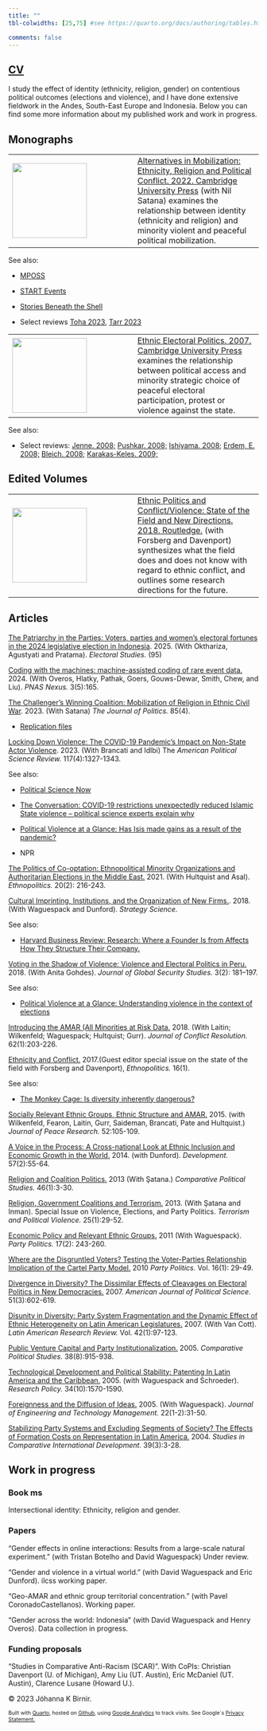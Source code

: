 ```yaml
---
title: ""
tbl-colwidths: [25,75] #see https://quarto.org/docs/authoring/tables.html specifying table column widths

comments: false
---
```


<!-- Google tag (gtag.js) -->

```{=html}
<script async src="https://www.googletagmanager.com/gtag/js?id=G-LPJSR1NJ6X"></script>
```

```{=html}
<script>
  window.dataLayer = window.dataLayer || [];
  function gtag(){dataLayer.push(arguments);}
  gtag('js', new Date());

  gtag('config', 'G-LPJSR1NJ6X');
</script>
```

## [CV](files/Birnir_CV.pdf)

I study the effect of identity (ethnicity, religion, gender) on contentious political outcomes (elections and violence), and I have done extensive fieldwork in the Andes, South-East Europe and Indonesia. Below you can find some more information about my published work and work in progress.

## Monographs

|  |  |
|----|----|
| ![](images/Alternatives.png){width="150"} | [Alternatives in Mobilization: Ethnicity, Religion and Political Conflict. 2022. Cambridge University Press](https://www.amazon.com/Alternatives-Mobilization-Ethnicity-Religion-Political-ebook/dp/B09YM2XZFT/ref=sr_1_3?crid=3BVVYV26GAIY4&keywords=Birnir+Johanna&qid=1677881510&sprefix=birnir+johanna%2Caps%2C144&sr=8-3) (with Nil Satana) examines the relationship between identity (ethnicity and religion) and minority violent and peaceful political mobilization. |

See also:

-   [MPOSS](https://www.youtube.com/watch?v=NkdOgErxyOk)

-   [START Events](https://www.start.umd.edu/alternatives-mobilization-ethnicity-religion-and-political-conflict)

-   [Stories Beneath the Shell](https://umdsbs.wordpress.com/2022/12/06/johanna-birnir-discusses-her-book-alternatives-in-mobilization-ethnicity-religion-and-political-conflict/)

-   Select reviews [Toha 2023](https://www.cambridge.org/core/journals/perspectives-on-politics/article/abs/alternatives-in-mobilization-ethnicity-religion-and-political-conflict-by-johanna-kristin-birnir-and-nil-seda-satana-new-york-cambridge-university-press-2022-200p-9999-cloth/D69A246C4DC50077B0D3773D4E9A875F), [Tarr 2023](https://academic.oup.com/psq/article/138/3/448/7218942)

| 

|  |  |
|----|----|
| ![](images/EEPolitics.png){width="150"} | [Ethnic Electoral Politics. 2007. Cambridge University Press](https://www.amazon.com/Ethnicity-Electoral-Politics-J%C3%B3hanna-Krist%C3%ADn-ebook/dp/B0014D3T5U/ref=sr_1_1?crid=3BVVYV26GAIY4&keywords=Birnir+Johanna&qid=1677881738&sprefix=birnir+johanna%2Caps%2C144&sr=8-1) examines the relationship between political access and minority strategic choice of peaceful electoral participation, protest or violence against the state. |

See also:

-   Select reviews: [Jenne. 2008;](https://www.cambridge.org/core/journals/slavic-review/article/ethnicity-and-electoral-politics-by-johanna-kristin-birnir-cambridge-eng-cambridge-university-press-2007-xv-279-pp-appendixes-notes-bibliography-index-figures-tables-maps-8500-hard-bound/DFBABA9036DAF455D54AA55626BD2EB0) [Pushkar. 2008;](https://www.cambridge.org/core/journals/canadian-journal-of-political-science-revue-canadienne-de-science-politique/article/ethnicity-and-electoral-politics-johanna-kristin-birnir-new-york-cambridge-university-press-2007-pp-xv-279/7BA4B91071480BE5712A09655C514585) [Ishiyama. 2008;](https://journals.sagepub.com/doi/pdf/10.1177/0010414007308533) [Erdem, E. 2008;](https://www.cambridge.org/core/journals/review-of-politics/article/ethnics-of-voting-johanna-kristin-birnir-ethnicity-and-electoral-politics-new-york-cambridge-university-press-2007-pp-xv-279-8500/1A088E6AF4930018AF145E8B34FEA797) [Bleich. 2008;](https://www.jstor.org/stable/20202961) [Karakas-Keles. 2009;](https://www.tandfonline.com/doi/abs/10.1080/13537110802715237?journalCode=fnep20)

## Edited Volumes

|  |  |
|----|----|
| ![](images/Forsbergetal.png){width="150"} | [Ethnic Politics and Conflict/Violence: State of the Field and New Directions. 2018. Routledge.](https://www.amazon.com/Ethnic-Politics-Conflict-Violence-Nationalities-ebook/dp/B07S4NP7KM/ref=sr_1_4?crid=3E0QFH81ODSON&keywords=Birnir+Johanna&qid=1678107768&sprefix=birnir+johanna%2Caps%2C63&sr=8-4) (with Forsberg and Davenport) synthesizes what the field does and does not know with regard to ethnic conflict, and outlines some research directions for the future. |

| 

## Articles

[The Patriarchy in the Parties: Voters, parties and women’s electoral fortunes in the 2024 legislative election in Indonesia](https://authors.elsevier.com/sd/article/S0261-3794(25)00044-7). 2025. (With Okthariza, Agustyati and Pratama). *Electoral Studies.* (95)

[Coding with the machines: machine-assisted coding of rare event data.](https://academic.oup.com/pnasnexus/article/3/5/pgae165/7659908) 2024. (With Overos, Hlatky, Pathak, Goers, Gouws-Dewar, Smith, Chew, and Liu). *PNAS Nexus.* 3(5):165.

[The Challenger's Winning Coalition: Mobilization of Religion in Ethnic Civil War](https://www.journals.uchicago.edu/doi/10.1086/723972). 2023. (With Satana) *The Journal of Politics.* 85(4).

-   [Replication files](https://github.com/jkbirnir/CWC_JOP)

[Locking Down Violence: The COVID-19 Pandemic's Impact on Non-State Actor Violence](https://www.cambridge.org/core/journals/american-political-science-review/article/locking-down-violence-the-covid19-pandemics-impact-on-nonstate-actor-violence/19073EF1BC0873E1D614A34F6BD1365C). 2023. (With Brancati and Idlbi) The *American Political Science Review.* 117(4):1327-1343.

See also:

-   [Political Science Now](https://politicalsciencenow.com/lockdowns-for-public-health-can-also-reduce-violence/)

-   [The Conversation: COVID-19 restrictions unexpectedly reduced Islamic State violence -- political science experts explain why](https://theconversation.com/covid-19-restrictions-unexpectedly-reduced-islamic-state-violence-political-science-experts-explain-why-198269)

-   [Political Violence at a Glance: Has Isis made gains as a result of the pandemic?](https://politicalviolenceataglance.org/2021/06/28/has-isis-made-gains-as-a-result-of-the-pandemic/)

-   NPR

[The Politics of Co-optation: Ethnopolitical Minority Organizations and Authoritarian Elections in the Middle East.](https://www.tandfonline.com/doi/full/10.1080/17449057.2020.1853916) 2021. (With Hultquist and Asal). *Ethnopolitics.* 20(2): 216-243.

[Cultural Imprinting, Institutions, and the Organization of New Firms.](https://pubsonline.informs.org/doi/10.1287/stsc.2018.0056). 2018. (With Waguespack and Dunford). *Strategy Science.*

See also:

-   [Harvard Business Review: Research: Where a Founder Is from Affects How They Structure Their Company.](https://hbr.org/2019/09/research-where-a-founder-is-from-affects-how-they-structure-their-company)

[Voting in the Shadow of Violence: Violence and Electoral Politics in Peru.](https://academic.oup.com/jogss/article/3/2/181/4964795?login=true&token=) 2018. (With Anita Gohdes). *Journal of Global Security Studies.* 3(2): 181--197.

See also:

-   [Political Violence at a Glance: Understanding violence in the context of elections](https://politicalviolenceataglance.org/2018/04/16/understanding-insurgent-violence-in-the-context-of-elections/)

[Introducing the AMAR (All Minorities at Risk Data.](https://journals.sagepub.com/doi/full/10.1177/0022002717719974) 2018. (With Laitin; Wilkenfeld; Waguespack; Hultquist; Gurr). *Journal of Conflict Resolution.* 62(1):203-226.

[Ethnicity and Conflict.](https://www.tandfonline.com/doi/full/10.1080/17449057.2016.1235873?casa_token=g4B6JHSvCUQAAAAA:t-uQ4OWbkQ8OmkpEcd1qj9q2CpfptRVkEZ05Mw_-P--1q9WCSdJV_KHc2Jje3RDZeAnk58eYJWrPBw) 2017.(Guest editor special issue on the state of the field with Forsberg and Davenport), *Ethnopolitics.* 16(1).

See also:

-   [The Monkey Cage: Is diversity inherently dangerous?](https://www.washingtonpost.com/news/monkey-cage/wp/2016/12/16/isdiversity-inherently-dangerous/?utm_term=.0cdf5659011b)

[Socially Relevant Ethnic Groups, Ethnic Structure and AMAR.](https://journals.sagepub.com/doi/full/10.1177/0022343314536915) 2015. (with Wilkenfeld, Fearon, Laitin, Gurr, Saideman, Brancati, Pate and Hultquist.) *Journal of Peace Research.* 52:105-109.

[A Voice in the Process: A Cross-national Look at Ethnic Inclusion and Economic Growth in the World.](https://link.springer.com/article/10.1057/dev.2014.39) 2014. (with Dunford). *Development.* 57(2):55-64.

[Religion and Coalition Politics.](https://journals.sagepub.com/doi/pdf/10.1177/0010414012453029) 2013 (With Şatana.) *Comparative Political Studies.* 46(1):3-30.

[Religion, Government Coalitions and Terrorism.](https://www.tandfonline.com/doi/full/10.1080/09546553.2013.733250) 2013. (With Şatana and Inman). Special Issue on Violence, Elections, and Party Politics. *Terrorism and Political Violence.* 25(1):29-52.

[Economic Policy and Relevant Ethnic Groups.](https://journals.sagepub.com/doi/abs/10.1177/1354068810391149) 2011 (With Waguespack). *Party Politics.* 17(2): 243-260.

[Where are the Disgruntled Voters? Testing the Voter-Parties Relationship Implication of the Cartel Party Model.](https://journals.sagepub.com/doi/abs/10.1177/1354068809339540) 2010 *Party Politics.* Vol. 16(1): 29-49.

[Divergence in Diversity? The Dissimilar Effects of Cleavages on Electoral Politics in New Democracies.](https://onlinelibrary.wiley.com/doi/full/10.1111/j.1540-5907.2007.00270.x) 2007. *American Journal of Political Science.* 51(3):602-619.

[Disunity in Diversity: Party System Fragmentation and the Dynamic Effect of Ethnic Heterogeneity on Latin American Legislatures.](https://www.cambridge.org/core/journals/latin-american-research-review/article/disunity-in-diversity-party-system-fragmentation-and-the-dynamic-effect-of-ethnic-heterogeneity-on-latin-american-legislatures/F3B1049540FCA889A746FF287F97E554) 2007. (With Van Cott). *Latin American Research Review.* Vol. 42(1):97-123.

[Public Venture Capital and Party Institutionalization.](https://journals.sagepub.com/doi/pdf/10.1177/0010414005275429) 2005. *Comparative Political Studies.* 38(8):915-938.

[Technological Development and Political Stability: Patenting In Latin America and the Caribbean.](https://www.sciencedirect.com/science/article/pii/S0048733305001733) 2005. (with Waguespack and Schroeder). *Research Policy.* 34(10):1570-1590.

[Foreignness and the Diffusion of Ideas.](https://www.sciencedirect.com/science/article/pii/S0923474804000712) 2005. (With Waguespack). *Journal of Engineering and Technology Management.* 22(1-2):31-50.

[Stabilizing Party Systems and Excluding Segments of Society? The Effects of Formation Costs on Representation in Latin America.](https://link.springer.com/article/10.1007/BF02686280) 2004. *Studies in Comparative International Development.* 39(3):3-28.

## Work in progress

### Book ms

Intersectional identity: Ethnicity, religion and gender.

### Papers

"Gender effects in online interactions: Results from a large-scale natural experiment." (with Tristan Botelho and David Waguespack) Under review.

"Gender and violence in a virtual world." (with David Waguespack and Eric Dunford). ilcss working paper.

"Geo-AMAR and ethnic group territorial concentration." (with Pavel CoronadoCastellanos). Working paper.

"Gender across the world: Indonesia" (with David Waguespack and Henry Overos). Data collection in progress.

### Funding proposals

"Studies in Comparative Anti-Racism (SCAR)". With CoPIs: Christian Davenport (U. of Michigan), Amy Liu (UT. Austin), Eric McDaniel (UT. Austin), Clarence Lusane (Howard U.).

© 2023 Jóhanna K Birnir.

::: {style="font-size: 75%;"}
Built with [Quarto](https://quarto.org/), hosted on [Github](https://github.com/jkbirnir), using [Google Analytics](https://analytics.withgoogle.com/) to track visits. See Google´s [Privacy Statement.](https://policies.google.com/privacy)
:::
